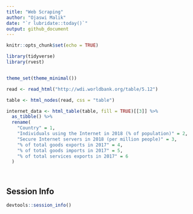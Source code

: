 ```yaml
---
title: "Web Scraping"
author: "Ojaswi Malik"
date: "`r lubridate::today()`"
output: github_document
---
```


```r
knitr::opts_chunk$set(echo = TRUE)

library(tidyverse)
library(rvest)


theme_set(theme_minimal())
```

```r

read <- read_html("http://wdi.worldbank.org/table/5.12")

table <- html_nodes(read, css = "table") 

internet_data <- html_table(table, fill = TRUE)[[3]] %>%
  as_tibble() %>%
  rename(
    "Country" = 1,
    "Individuals using the Internet in 2018 (% of population)" = 2,
    "Secure Internet servers in 2018 (per million people)" = 3,
    "% of total goods exports in 2017" = 4,
    "% of total goods imports in 2017" = 5,
    "% of total services exports in 2017" = 6
  )




```

## Session Info

```r
devtools::session_info()
```